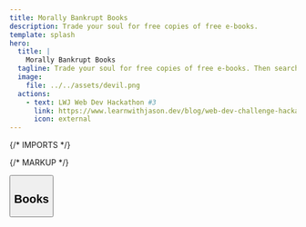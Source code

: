 ```yaml
---
title: Morally Bankrupt Books
description: Trade your soul for free copies of free e-books.
template: splash
hero:
  title: |
    Morally Bankrupt Books
  tagline: Trade your soul for free copies of free e-books. Then search through all of them at once with Algolia.
  image:
    file: ../../assets/devil.png
  actions:
    - text: LWJ Web Dev Hackathon #3
      link: https://www.learnwithjason.dev/blog/web-dev-challenge-hackathon-algolia
      icon: external
---
```


{/* IMPORTS */}


{/* MARKUP */}

<Button />

## Books

<div class="grid grid-cols-1 sm:grid-cols-2 md:grid-cols-3 gap-8">

<EbookCard
  title="Eloquent JavaScript"
  author="Marijn Haverbeke"
  price={1}
  imageUrl="https://eloquentjavascript.net/img/cover.jpg"
  credit="https://eloquentjavascript.net/index.html"
  edition="4th Edition (2024)"
  license="CC BY-NC 3.0"
  href="/eloquent-js/00_intro/"
/>

<EbookCard
  title="Introduction to Git and GitHub"
  author="Bobby Iliev"
  price={1}
  imageUrl="https://raw.githubusercontent.com/bobbyiliev/introduction-to-git-and-github-ebook/main/ebook/en/assets/cover.jpg"
  credit="https://github.com/bobbyiliev/introduction-to-git-and-github-ebook"
  edition="2021"
  license="MIT"
  href="/intro-git/000-introduction/"
/>

</div>

